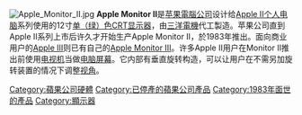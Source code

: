 [[File:Apple_Monitor_II.jpg|thumb]]
'''Apple Monitor II'''是[[苹果電腦|苹果電腦公司]]设计给[[Apple_II|Apple II]][[个人电脑|个人电脑]]系列使用的12寸[[单色监视器|单（绿）色]][[CRT|CRT]][[显示器|显示器]]，由[[三洋電機|三洋電機]]代工製造。苹果公司直到Apple II系列上市后许久才开始生产Apple Monitor II，於1983年推出。面向商业用户的[[Apple_III|Apple III]]则已有自己的[[Apple_Monitor_III|Apple Monitor III]]。许多Apple II用户在Monitor II推出前使用[[电视机|电视机]]当做[[電腦熒幕|电脑屏幕]]。它内部有垂直旋转构造，可以让用户在不需另加旋转装置的情况下调整[[視角|视角]]。

{{mac-stub}}
{{硬件小作品}}

[[Category:蘋果公司硬體|Category:蘋果公司硬體]]
[[Category:已停產的蘋果公司產品|Category:已停產的蘋果公司產品]]
[[Category:1983年面世的產品|Category:1983年面世的產品]]
[[Category:顯示器|Category:顯示器]]